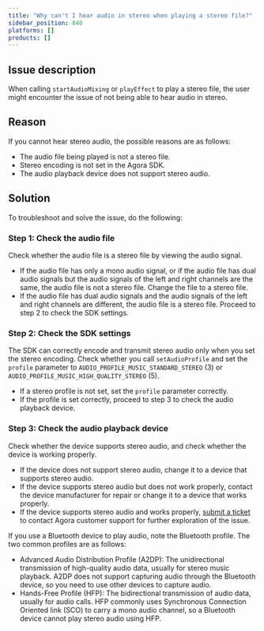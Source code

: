 ```yaml
---
title: "Why can't I hear audio in stereo when playing a stereo file?"
sidebar_position: 840
platforms: []
products: []
---
```



## Issue description

When calling `startAudioMixing` or `playEffect` to play a stereo file, the user might encounter the issue of not being able to hear audio in stereo.

## Reason

If you cannot hear stereo audio, the possible reasons are as follows:

- The audio file being played is not a stereo file.
- Stereo encoding is not set in the Agora SDK.
- The audio playback device does not support stereo audio.

## Solution

To troubleshoot and solve the issue, do the following:

### Step 1: Check the audio file

Check whether the audio file is a stereo file by viewing the audio signal.

- If the audio file has only a mono audio signal, or if the audio file has dual audio signals but the audio signals of the left and right channels are the same, the audio file is not a stereo file. Change the file to a stereo file.
- If the audio file has dual audio signals and the audio signals of the left and right channels are different, the audio file is a stereo file. Proceed to step 2 to check the SDK settings.

### Step 2: Check the SDK settings

The SDK can correctly encode and transmit stereo audio only when you set the stereo encoding. Check whether you call `setAudioProfile` and set the `profile` parameter to `AUDIO_PROFILE_MUSIC_STANDARD_STEREO` (3) or `AUDIO_PROFILE_MUSIC_HIGH_QUALITY_STEREO` (5).

- If a stereo profile is not set, set the `profile` parameter correctly.
- If the profile is set correctly, proceed to step 3 to check the audio playback device.

### Step 3: Check the audio playback device

Check whether the device supports stereo audio, and check whether the device is working properly.

- If the device does not support stereo audio, change it to a device that supports stereo audio.
- If the device supports stereo audio but does not work properly, contact the device manufacturer for repair or change it to a device that works properly.
- If the device supports stereo audio and works properly, [submit a ticket](https://agora-ticket.agora.io/) to contact Agora customer support for further exploration of the issue.

<div class="alert note">
  If you use a Bluetooth device to play audio, note the Bluetooth profile. The two common profiles
  are as follows:
  <ul>
    <li>
      Advanced Audio Distribution Profile (A2DP): The unidirectional transmission of high-quality
      audio data, usually for stereo music playback. A2DP does not support capturing audio through
      the Bluetooth device, so you need to use other devices to capture audio.
    </li>
    <li>
      Hands-Free Profile (HFP): The bidirectional transmission of audio data, usually for audio
      calls. HFP commonly uses Synchronous Connection Oriented link (SCO) to carry a mono audio
      channel, so a Bluetooth device cannot play stereo audio using HFP.
    </li>
  </ul>
</div>
